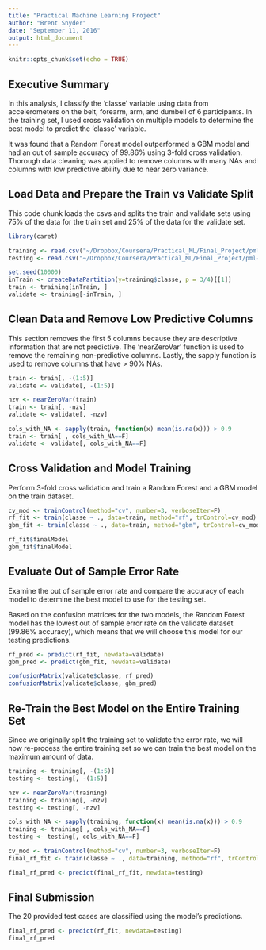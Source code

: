 ```yaml
---
title: "Practical Machine Learning Project"
author: "Brent Snyder"
date: "September 11, 2016"
output: html_document
---
```


```r
knitr::opts_chunk$set(echo = TRUE)
```

## Executive Summary

In this analysis, I classify the 'classe' variable using data from accelerometers on the belt, forearm, arm, and dumbell of 6 participants. In the training set, I used cross validation on multiple models to determine the best model to predict the 'classe' variable. 

It was found that a Random Forest model outperformed a GBM model and had an out of sample accuracy of 99.86% using 3-fold cross validation. Thorough data cleaning was applied to remove columns with many NAs and columns with low predictive ability due to near zero variance.

## Load Data and Prepare the Train vs Validate Split

This code chunk loads the csvs and splits the train and validate sets using 75% of the data for the train set and 25% of the data for the validate set.

```r
library(caret)

training <- read.csv("~/Dropbox/Coursera/Practical_ML/Final_Project/pml-training.csv")
testing <- read.csv("~/Dropbox/Coursera/Practical_ML/Final_Project/pml-testing.csv")

set.seed(10000)
inTrain <- createDataPartition(y=training$classe, p = 3/4)[[1]]
train <- training[inTrain, ]
validate <- training[-inTrain, ]
```

## Clean Data and Remove Low Predictive Columns

This section removes the first 5 columns because they are descriptive information that are not predictive. The 'nearZeroVar' function is used to remove the remaining non-predictive columns. Lastly, the sapply function is used to remove columns that have > 90% NAs.

```r

train <- train[, -(1:5)]
validate <- validate[, -(1:5)]

nzv <- nearZeroVar(train)
train <- train[, -nzv]
validate <- validate[, -nzv]

cols_with_NA <- sapply(train, function(x) mean(is.na(x))) > 0.9
train <- train[ , cols_with_NA==F]
validate <- validate[, cols_with_NA==F]

```

## Cross Validation and Model Training

Perform 3-fold cross validation and train a Random Forest and a GBM model on the train dataset.

```r
cv_mod <- trainControl(method="cv", number=3, verboseIter=F)
rf_fit <- train(classe ~ ., data=train, method="rf", trControl=cv_mod)
gbm_fit <- train(classe ~ ., data=train, method="gbm", trControl=cv_mod)

rf_fit$finalModel
gbm_fit$finalModel
```

## Evaluate Out of Sample Error Rate

Examine the out of sample error rate and compare the accuracy of each model to determine the best model to use for the testing set.

Based on the confusion matrices for the two models, the Random Forest model has the lowest out of sample error rate on the validate dataset (99.86% accuracy), which means that we will choose this model for our testing predictions.

```r
rf_pred <- predict(rf_fit, newdata=validate)
gbm_pred <- predict(gbm_fit, newdata=validate)

confusionMatrix(validate$classe, rf_pred)
confusionMatrix(validate$classe, gbm_pred)
```

## Re-Train the Best Model on the Entire Training Set

Since we originally split the training set to validate the error rate, we will now re-process the entire training set so we can train the best model on the maximum amount of data.

``` r
training <- training[, -(1:5)]
testing <- testing[, -(1:5)]

nzv <- nearZeroVar(training)
training <- training[, -nzv]
testing <- testing[, -nzv]

cols_with_NA <- sapply(training, function(x) mean(is.na(x))) > 0.9
training <- training[ , cols_with_NA==F]
testing <- testing[, cols_with_NA==F]

cv_mod <- trainControl(method="cv", number=3, verboseIter=F)
final_rf_fit <- train(classe ~ ., data=training, method="rf", trControl=cv_mod)

final_rf_pred <- predict(final_rf_fit, newdata=testing)
```

## Final Submission

The 20 provided test cases are classified using the model's predictions.

``` r
final_rf_pred <- predict(rf_fit, newdata=testing)
final_rf_pred
```